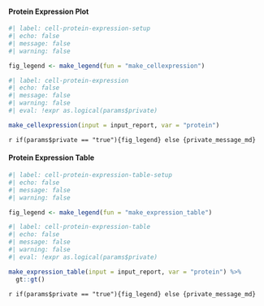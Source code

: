 
#### Protein Expression Plot

```r
#| label: cell-protein-expression-setup
#| echo: false
#| message: false
#| warning: false

fig_legend <- make_legend(fun = "make_cellexpression")
```

```r
#| label: cell-protein-expression
#| echo: false
#| message: false
#| warning: false
#| eval: !expr as.logical(params$private)

make_cellexpression(input = input_report, var = "protein")
```

`r if(params$private == "true"){fig_legend} else {private_message_md}`

#### Protein Expression Table

```r
#| label: cell-protein-expression-table-setup
#| echo: false
#| message: false
#| warning: false

fig_legend <- make_legend(fun = "make_expression_table")
```

```r
#| label: cell-protein-expression-table
#| echo: false
#| message: false
#| warning: false
#| eval: !expr as.logical(params$private)

make_expression_table(input = input_report, var = "protein") %>% 
  gt::gt()
```

`r if(params$private == "true"){fig_legend} else {private_message_md}`


